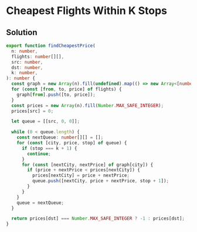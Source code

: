# Cheapest Flights Within K Stops

## Solution

```typescript filename="solution.ts" copy 
export function findCheapestPrice(
  n: number,
  flights: number[][],
  src: number,
  dst: number,
  k: number,
): number {
  const graph = new Array(n).fill(undefined).map(() => new Array<[number, number]>());
  for (const [from, to, price] of flights) {
    graph[from].push([to, price]);
  }
  const prices = new Array(n).fill(Number.MAX_SAFE_INTEGER);
  prices[src] = 0;

  let queue = [[src, 0, 0]];

  while (0 < queue.length) {
    const nextQueue: number[][] = [];
    for (const [city, price, stop] of queue) {
      if (stop === k + 1) {
        continue;
      }
      for (const [nextCity, nextPrice] of graph[city]) {
        if (price + nextPrice < prices[nextCity]) {
          prices[nextCity] = price + nextPrice;
          queue.push([nextCity, price + nextPrice, stop + 1]);
        }
      }
    }
    queue = nextQueue;
  }

  return prices[dst] === Number.MAX_SAFE_INTEGER ? -1 : prices[dst];
}
```